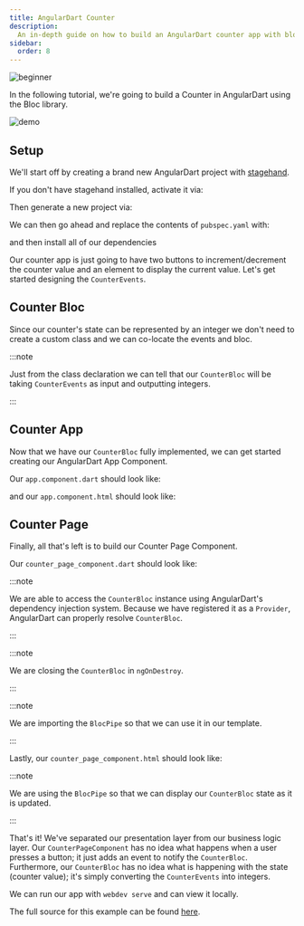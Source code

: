 ```yaml
---
title: AngularDart Counter
description:
  An in-depth guide on how to build an AngularDart counter app with bloc.
sidebar:
  order: 8
---
```



![beginner](https://img.shields.io/badge/level-beginner-green.svg)

In the following tutorial, we're going to build a Counter in AngularDart using
the Bloc library.

![demo](~/assets/tutorials/ngdart-counter.gif)

## Setup

We'll start off by creating a brand new AngularDart project with
[stagehand](https://github.com/dart-lang/stagehand).

If you don't have stagehand installed, activate it via:

<ActivateStagehandSnippet />

Then generate a new project via:

<StagehandSnippet />

We can then go ahead and replace the contents of `pubspec.yaml` with:

<RemoteCode
	url="https://raw.githubusercontent.com/felangel/bloc/master/examples/angular_counter/pubspec.yaml"
	title="pubspec.yaml"
/>

and then install all of our dependencies

<InstallDependenciesSnippet />

Our counter app is just going to have two buttons to increment/decrement the
counter value and an element to display the current value. Let's get started
designing the `CounterEvents`.

## Counter Bloc

Since our counter's state can be represented by an integer we don't need to
create a custom class and we can co-locate the events and bloc.

<RemoteCode
	url="https://raw.githubusercontent.com/felangel/bloc/master/examples/angular_counter/lib/src/counter_page/counter_bloc.dart"
	title="lib/src/counter_page/counter_bloc.dart"
/>

:::note

Just from the class declaration we can tell that our `CounterBloc` will be
taking `CounterEvents` as input and outputting integers.

:::

## Counter App

Now that we have our `CounterBloc` fully implemented, we can get started
creating our AngularDart App Component.

Our `app.component.dart` should look like:

<RemoteCode
	url="https://raw.githubusercontent.com/felangel/bloc/master/examples/angular_counter/lib/app_component.dart"
	title="lib/app_component.dart"
/>

and our `app.component.html` should look like:

<RemoteCode
	url="https://raw.githubusercontent.com/felangel/bloc/master/examples/angular_counter/lib/app_component.html"
	title="lib/app_component.html"
/>

## Counter Page

Finally, all that's left is to build our Counter Page Component.

Our `counter_page_component.dart` should look like:

<RemoteCode
	url="https://raw.githubusercontent.com/felangel/bloc/master/examples/angular_counter/lib/src/counter_page/counter_page_component.dart"
	title="lib/src/counter_page/counter_page_component.dart"
/>

:::note

We are able to access the `CounterBloc` instance using AngularDart's dependency
injection system. Because we have registered it as a `Provider`, AngularDart can
properly resolve `CounterBloc`.

:::

:::note

We are closing the `CounterBloc` in `ngOnDestroy`.

:::

:::note

We are importing the `BlocPipe` so that we can use it in our template.

:::

Lastly, our `counter_page_component.html` should look like:

<RemoteCode
	url="https://raw.githubusercontent.com/felangel/bloc/master/examples/angular_counter/lib/src/counter_page/counter_page_component.html"
	title="lib/src/counter_page/counter_page_component.html"
/>

:::note

We are using the `BlocPipe` so that we can display our `CounterBloc` state as it
is updated.

:::

That's it! We've separated our presentation layer from our business logic layer.
Our `CounterPageComponent` has no idea what happens when a user presses a
button; it just adds an event to notify the `CounterBloc`. Furthermore, our
`CounterBloc` has no idea what is happening with the state (counter value); it's
simply converting the `CounterEvents` into integers.

We can run our app with `webdev serve` and can view it locally.

The full source for this example can be found
[here](https://github.com/felangel/bloc/tree/master/examples/angular_counter).
